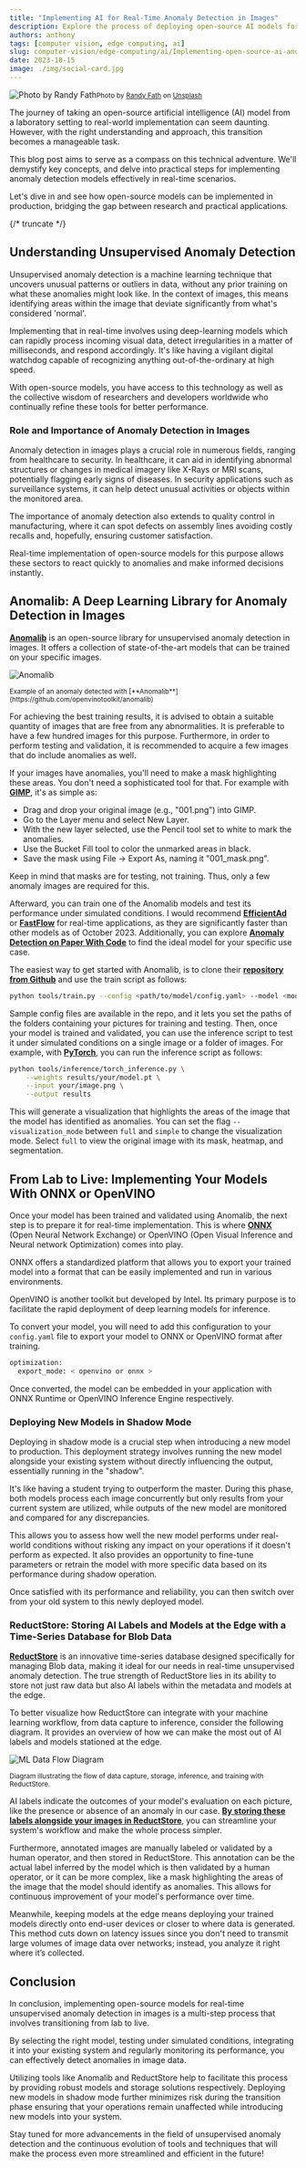 ```yaml
---
title: "Implementing AI for Real-Time Anomaly Detection in Images"
description: Explore the process of deploying open-source AI models for real-time image anomaly detection, bridging the gap between research and practical applications.
authors: anthony
tags: [computer vision, edge computing, ai]
slug: computer-vision/edge-computing/ai/Implementing-open-source-ai-anomaly-detection
date: 2023-10-15
image: ./img/social-card.jpg
---
```


![Photo by Randy Fath](./img/randy-fath-chess.webp)<small>Photo by <a href="https://unsplash.com/@randyfath?utm_content=creditCopyText&utm_medium=referral&utm_source=unsplash" target="_blank" rel="noopener noreferrer">Randy Fath</a> on <a href="https://unsplash.com/photos/G1yhU1Ej-9A?utm_content=creditCopyText&utm_medium=referral&utm_source=unsplash" target="_blank" rel="noopener noreferrer">Unsplash</a></small>

The journey of taking an open-source artificial intelligence (AI) model from a laboratory setting to real-world implementation can seem daunting. However, with the right understanding and approach, this transition becomes a manageable task.

This blog post aims to serve as a compass on this technical adventure. We'll demystify key concepts, and delve into practical steps for implementing anomaly detection models effectively in real-time scenarios.

Let's dive in and see how open-source models can be implemented in production, bridging the gap between research and practical applications.

{/* truncate */}

## Understanding Unsupervised Anomaly Detection

Unsupervised anomaly detection is a machine learning technique that uncovers unusual patterns or outliers in data, without any prior training on what these anomalies might look like. In the context of images, this means identifying areas within the image that deviate significantly from what's considered 'normal'.

Implementing that in real-time involves using deep-learning models which can rapidly process incoming visual data, detect irregularities in a matter of milliseconds, and respond accordingly. It's like having a vigilant digital watchdog capable of recognizing anything out-of-the-ordinary at high speed.

With open-source models, you have access to this technology as well as the collective wisdom of researchers and developers worldwide who continually refine these tools for better performance.

### Role and Importance of Anomaly Detection in Images

Anomaly detection in images plays a crucial role in numerous fields, ranging from healthcare to security. In healthcare, it can aid in identifying abnormal structures or changes in medical imagery like X-Rays or MRI scans, potentially flagging early signs of diseases. In security applications such as surveillance systems, it can help detect unusual activities or objects within the monitored area.

The importance of anomaly detection also extends to quality control in manufacturing, where it can spot defects on assembly lines avoiding costly recalls and, hopefully, ensuring customer satisfaction.

Real-time implementation of open-source models for this purpose allows these sectors to react quickly to anomalies and make informed decisions instantly.

## Anomalib: A Deep Learning Library for Anomaly Detection in Images

[**Anomalib**](https://github.com/openvinotoolkit/anomalib) is an open-source library for unsupervised anomaly detection in images. It offers a collection of state-of-the-art models that can be trained on your specific images.

![Anomalib](./img/anomalib_image_example.webp)

<small>
  Example of an anomaly detected with
  [**Anomalib**](https://github.com/openvinotoolkit/anomalib)
</small>

For achieving the best training results, it is advised to obtain a suitable quantity of images that are free from any abnormalities. It is preferable to have a few hundred images for this purpose. Furthermore, in order to perform testing and validation, it is recommended to acquire a few images that do include anomalies as well.

If your images have anomalies, you'll need to make a mask highlighting these areas. You don't need a sophisticated tool for that. For example with [**GIMP**](https://www.gimp.org/), it's as simple as:

- Drag and drop your original image (e.g., "001.png”) into GIMP.
- Go to the Layer menu and select New Layer.
- With the new layer selected, use the Pencil tool set to white to mark the anomalies.
- Use the Bucket Fill tool to color the unmarked areas in black.
- Save the mask using File -> Export As, naming it "001_mask.png".

Keep in mind that masks are for testing, not training. Thus, only a few anomaly images are required for this.

Afterward, you can train one of the Anomalib models and test its performance under simulated conditions. I would recommend [**EfficientAd**](https://arxiv.org/abs/2303.14535) or [**FastFlow**](https://arxiv.org/abs/2111.07677) for real-time applications, as they are significantly faster than other models as of October 2023. Additionally, you can explore [**Anomaly Detection on Paper With Code**](https://paperswithcode.com/task/anomaly-detection) to find the ideal model for your specific use case.

The easiest way to get started with Anomalib, is to clone their [**repository from Github**](https://github.com/openvinotoolkit/anomalib) and use the train script as follows:

```bash
python tools/train.py --config <path/to/model/config.yaml> --model <model name>
```

Sample config files are available in the repo, and it lets you set the paths of the folders containing your pictures for training and testing. Then, once your model is trained and validated, you can use the inference script to test it under simulated conditions on a single image or a folder of images. For example, with [**PyTorch**](https://pytorch.org/), you can run the inference script as follows:

```bash
python tools/inference/torch_inference.py \
    --weights results/your/model.pt \
    --input your/image.png \
    --output results
```

This will generate a visualization that highlights the areas of the image that the model has identified as anomalies. You can set the flag `--visualization_mode` between `full` and `simple` to change the visualization mode. Select `full` to view the original image with its mask, heatmap, and segmentation.

## From Lab to Live: Implementing Your Models With ONNX or OpenVINO

Once your model has been trained and validated using Anomalib, the next step is to prepare it for real-time implementation. This is where [**ONNX**](https://onnx.ai/) (Open Neural Network Exchange) or OpenVINO (Open Visual Inference and Neural network Optimization) comes into play.

ONNX offers a standardized platform that allows you to export your trained model into a format that can be easily implemented and run in various environments.

OpenVINO is another toolkit but developed by Intel. Its primary purpose is to facilitate the rapid deployment of deep learning models for inference.

To convert your model, you will need to add this configuration to your `config.yaml` file to export your model to ONNX or OpenVINO format after training.

```bash
optimization:
  export_mode: < openvino or onnx >
```

Once converted, the model can be embedded in your application with ONNX Runtime or OpenVINO Inference Engine respectively.

### Deploying New Models in Shadow Mode

Deploying in shadow mode is a crucial step when introducing a new model to production. This deployment strategy involves running the new model alongside your existing system without directly influencing the output, essentially running in the "shadow".

It's like having a student trying to outperform the master. During this phase, both models process each image concurrently but only results from your current system are utilized, while outputs of the new model are monitored and compared for any discrepancies.

This allows you to assess how well the new model performs under real-world conditions without risking any impact on your operations if it doesn't perform as expected. It also provides an opportunity to fine-tune parameters or retrain the model with more specific data based on its performance during shadow operation.

Once satisfied with its performance and reliability, you can then switch over from your old system to this newly deployed model.

### ReductStore: Storing AI Labels and Models at the Edge with a Time-Series Database for Blob Data

[**ReductStore**](https://www.reduct.store/) is an innovative time-series database designed specifically for managing Blob data, making it ideal for our needs in real-time unsupervised anomaly detection. The true strength of ReductStore lies in its ability to store not just raw data but also AI labels within the metadata and models at the edge.

To better visualize how ReductStore can integrate with your machine learning workflow, from data capture to inference, consider the following diagram. It provides an overview of how we can make the most out of AI labels and models stationed at the edge.

![ML Data Flow Diagram](./img/reductai.webp)

<small>
  Diagram illustrating the flow of data capture, storage, inference, and
  training with ReductStore.
</small>

AI labels indicate the outcomes of your model's evaluation on each picture, like the presence or absence of an anomaly in our case. [**By storing these labels alongside your images in ReductStore**](/blog/tutorials/computer-vision/3-ways-stora-data-for-computer-vision-applications), you can streamline your system's workflow and make the whole process simpler.

Furthermore, annotated images are manually labeled or validated by a human operator, and then stored in ReductStore. This annotation can be the actual label inferred by the model which is then validated by a human operator, or it can be more complex, like a mask highlighting the areas of the image that the model should identify as anomalies. This allows for continuous improvement of your model's performance over time.

Meanwhile, keeping models at the edge means deploying your trained models directly onto end-user devices or closer to where data is generated. This method cuts down on latency issues since you don't need to transmit large volumes of image data over networks; instead, you analyze it right where it’s collected.

## Conclusion

In conclusion, implementing open-source models for real-time unsupervised anomaly detection in images is a multi-step process that involves transitioning from lab to live.

By selecting the right model, testing under simulated conditions, integrating it into your existing system and regularly monitoring its performance, you can effectively detect anomalies in image data.

Utilizing tools like Anomalib and ReductStore help to facilitate this process by providing robust models and storage solutions respectively. Deploying new models in shadow mode further minimizes risk during the transition phase ensuring that your operations remain unaffected while introducing new models into your system.

Stay tuned for more advancements in the field of unsupervised anomaly detection and the continuous evolution of tools and techniques that will make the process even more streamlined and efficient in the future!
